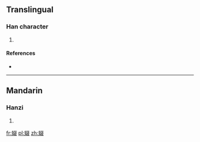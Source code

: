 ==Translingual==

===Han character===
{{Han char|rn=38|rad=女|as=08|sn=11|four=|canj=女水水水 (VEEE)|ids=⿰[[女]][[叕]]}}

# {{defn|Han|sort=女08}}

====References====
* {{Han ref|kx=0263.370|dkj=06373|dj=0530.260|hdz=21063.020|uh=5A3A|ud=23098}}

----

==Mandarin==

===Hanzi===
{{cmn-hanzi|pin=[[zhuó]] ([[zhuo2]])|wg=cho<sup>1</sup>}}

# {{defn|lang=cmn|sort=女08}}

[[fr:娺]]
[[pl:娺]]
[[zh:娺]]